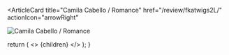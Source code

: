 <ArticleCard
  title="Camila Cabello / Romance"
  href="/review/fkatwigs2L/"
  actionIcon="arrowRight"
>

![Camila Cabello / Romance](../../images/cd/fkatwigs2L.jpg)

</ArticleCard>

  return (
    <>
      {children}
    </>
  );
}